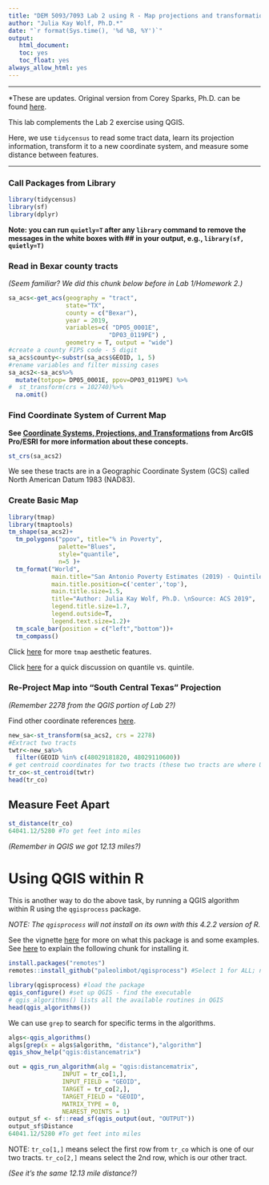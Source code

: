 ---
title: "DEM 5093/7093 Lab 2 using R - Map projections and transformations"
author: "Julia Kay Wolf, Ph.D.*"
date: "`r format(Sys.time(), '%d %B, %Y')`"
output:
   html_document:
   toc: yes
   toc_float: yes
always_allow_html: yes
---
***
*These are updates. Original version from Corey Sparks, Ph.D. can be found [here](https://github.com/coreysparks/DEM7093/blob/main/code/Lab%202%20in%20R.Rmd).  

This lab complements the Lab 2 exercise using QGIS. 

Here, we use `tidycensus` to read some tract data, learn its projection information, transform it to a new coordinate system, and measure some distance between features.

***

### Call Packages from Library
```{r}
library(tidycensus)
library(sf)
library(dplyr)
```
**Note: you can run `quietly=T` after any `library` command to remove the messages in the white boxes with ## in your output, e.g., `library(sf, quietly=T)`** 


### Read in Bexar county tracts

*(Seem familiar? We did this chunk below before in Lab 1/Homework 2.)*

```{r, results="hide"}
sa_acs<-get_acs(geography = "tract",
                state="TX",
                county = c("Bexar"),
                year = 2019,
                variables=c( "DP05_0001E", 
                            "DP03_0119PE") ,
                geometry = T, output = "wide")
#create a county FIPS code - 5 digit
sa_acs$county<-substr(sa_acs$GEOID, 1, 5)
#rename variables and filter missing cases
sa_acs2<-sa_acs%>%
  mutate(totpop= DP05_0001E, ppov=DP03_0119PE) %>%
#  st_transform(crs = 102740)%>%
  na.omit()
```


### Find Coordinate System of Current Map

**See [Coordinate Systems, Projections, and Transformations](https://pro.arcgis.com/en/pro-app/latest/help/mapping/properties/coordinate-systems-and-projections.htm) from ArcGIS Pro/ESRI for more information about these concepts.**
```{r}
st_crs(sa_acs2)
```
We see these tracts are in a Geographic Coordinate System (GCS) called North American Datum 1983 (NAD83).

### Create Basic Map
```{r}
library(tmap)
library(tmaptools)
tm_shape(sa_acs2)+
  tm_polygons("ppov", title="% in Poverty",
              palette="Blues",
              style="quantile",
              n=5 )+
  tm_format("World",
            main.title="San Antonio Poverty Estimates (2019) - Quintile Breaks",
            main.title.position=c('center','top'),
            main.title.size=1.5,
            title="Author: Julia Kay Wolf, Ph.D. \nSource: ACS 2019",
            legend.title.size=1.7,
            legend.outside=T,
            legend.text.size=1.2)+
  tm_scale_bar(position = c("left","bottom"))+
  tm_compass()
```

Click [here](https://www.rdocumentation.org/packages/tmap/versions/3.3-3/topics/tm_layout) for more `tmap` aesthetic features.  

Click [here](https://www.statology.org/percentile-vs-quartile-vs-quantile/) for a quick discussion on quantile vs. quintile. 


### Re-Project Map into "South Central Texas" Projection

*(Remember 2278 from the QGIS portion of Lab 2?)*

Find other coordinate references [here](https://spatialreference.org/).

```{r}
new_sa<-st_transform(sa_acs2, crs = 2278)
#Extract two tracts
twtr<-new_sa%>%
  filter(GEOID %in% c(48029181820, 48029110600))
# get centroid coordinates for two tracts (these two tracts are where UTSA Main and Downtown Campuses are)
tr_co<-st_centroid(twtr)
head(tr_co)
```


## Measure Feet Apart
```{r}
st_distance(tr_co)
64041.12/5280 #To get feet into miles
```
*(Remember in QGIS we got 12.13 miles?)*


# Using QGIS within R
This is another way to do the above task, by running a QGIS algorithm within R using the `qgisprocess` package. 

*NOTE: The `qgisprocess` will not install on its own with this 4.2.2 version of R.*


See the vignette [here](https://github.com/paleolimbot/qgisprocess) for more on what this package is and some examples.
See [here](https://paleolimbot.github.io/qgisprocess/) to explain the following chunk for installing it.

```{r, eval=F}
install.packages("remotes")
remotes::install_github("paleolimbot/qgisprocess") #Select 1 for ALL; next there will be a pop-up box, select Yes.
```


```{r}
library(qgisprocess) #load the package
qgis_configure() #set up QGIS - find the executable
# qgis_algorithms() lists all the available routines in QGIS
head(qgis_algorithms())
```

We can use `grep` to search for specific terms in the algorithms. 

```{r}
algs<-qgis_algorithms()
algs[grep(x = algs$algorithm, "distance"),"algorithm"]
qgis_show_help("qgis:distancematrix")
```

```{r}
out = qgis_run_algorithm(alg = "qgis:distancematrix",
               INPUT = tr_co[1,],
               INPUT_FIELD = "GEOID", 
               TARGET = tr_co[2,],
               TARGET_FIELD = "GEOID",
               MATRIX_TYPE = 0, 
               NEAREST_POINTS = 1)
output_sf <- sf::read_sf(qgis_output(out, "OUTPUT"))
output_sf$Distance
64041.12/5280 #To get feet into miles
```
NOTE: `tr_co[1,]` means select the first row from `tr_co` which is one of our two tracts. `tr_co[2,]` means select the 2nd row, which is our other tract.

*(See it's the same 12.13 mile distance?)* 
